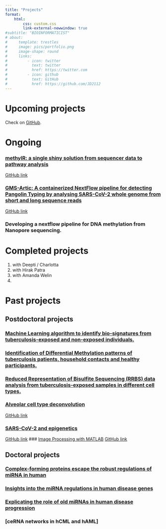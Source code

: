```yaml
---
title: "Projects"
format:
    html:
        css: custom.css
        link-external-newwindow: true
#subtitle: "BIOINFORMATICIST"
# about:
#     template: trestles
#     image: pics/portfolio.png
#     image-shape: round
#     links: 
#         - icon: twitter
#           text: twitter
#           href: https://twitter.com
#         - icon: github
#           text: GitHub
#           href: https://github.com/JD2112
---
```

# Upcoming projects
Check on [GitHub](https://github.com/JD2112).

# Ongoing

### [<span class="word2">methylR: a single shiny solution from sequencer data to pathway analysis</span>](curr-proj.qmd)
[<span class="word4">GitHub link</span>](https://github.com/JD2112/methylr){.external target="_blank"}

### [<span class="word2">GMS-Artic: A containerized NextFlow pipeline for detecting Pangolin Typing by analysing SARS-CoV-2 whole genome from short and long sequence reads</span>](curr-proj.qmd) 
[<span class="word4">GitHub link</span>](https://github.com/JD2112/gms-artic){.external target="_blank"}

### <span class="word2">Developing a nextflow pipeline for DNA methylation from Nanopore sequencing. </span>

# Completed projects
1. with Deepti / Charlotta
2. with Hirak Patra
3. with Amanda Welin
4. 


# Past projects
## Postdoctoral projects
### [<span class="word2">Machine Learning algorithm to identify bio-signatures from tuberculosis-exposed and non-exposed individuals.</span>](postdoc1.qmd)


### [<span class="word2">Identification of Differential Methylation patterns of tuberculosis patients, household contacts and healthy participants.</span>](postdoc1.qmd)


### [<span class="word2">Reduced Representation of Bisulfite Sequencing (RRBS) data analysis from tuberculosis-exposed samples in different cell types.</span>](postdoc1.qmd)


### [<span class="word2">Alveolar cell type deconvolution</span>](postdoc1.qmd)
[<span class="word4">GitHub link</span>](https://github.com/JD2112/Alveolar-Cell-Type-Deconvolution){.external target="_blank"}

### [<span class="word2">SARS-CoV-2 and epigenetics</span>](postdoc1.qmd)
[<span class="word4">GitHub link</span>](https://github.com/Lerm-Lab/COVID-19){.external target="_blank"}
### [<span class="word2">Image Processing with MATLAB<span>](postdoc1.qmd)
[<span class="word4">GitHub link</span>](https://github.com/JD2112/Image-Processing-MATLAB){.external target="_blank"}

### 

## Doctoral projects

### [<span class="word2">Complex-forming proteins escape the robust regulations of miRNA in human</span>](phd-proj.qmd)

### [<span class="word2">Insights into the miRNA regulations in human disease genes</span>](phd-proj.qmd)

### [<span class="word2">Explicating the role of old miRNAs in human disease progression</span>](phd-proj.qmd)

### [<span class="word2">ceRNA networks in hCML and hAML</span>]